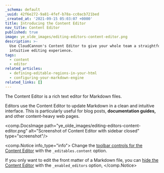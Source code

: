 ```yaml
---
_schema: default
_uuid: 42f6e272-9a81-4fef-b78a-cc0acb721bed
_created_at: '2021-09-15 05:03:07 +0000'
title: Introducing the Content Editor
nav_title: Content Editor
published: true
image: ye_olde_images/editing-editors-content-editor.png
description: >-
  Use CloudCannon's Content Editor to give your whole team a straightforward and
  intuitive editing experience.
tags:
  - content
  - editor
related_articles:
  - defining-editable-regions-in-your-html
  - configuring-your-markdown-engine
related_links: []
---
```

The Content Editor is a rich text editor for Markdown files.

Editors use the Content Editor to update Markdown in a clean and intuitive interface. This is particularly useful for blog posts, **documentation guides,** and other content-heavy web pages.

<comp.DocsImage path="ye_olde_images/editing-editors-content-editor.png" alt="Screenshot of Content Editor with sidebar closed" type="screenshot"/>

<comp.Notice info_type="info">
  Change the [toolbar controls for the Content Editor](/documentation/articles/defining-editable-regions-in-your-html/#options) with the `_editables.content` option.

  If you only want to edit the front matter of a Markdown file, you can [hide the Content Editor](/documentation/articles/choosing-the-editors-for-each-file/#hiding-the-content-area) with the `_enabled_editors` option,
</comp.Notice>